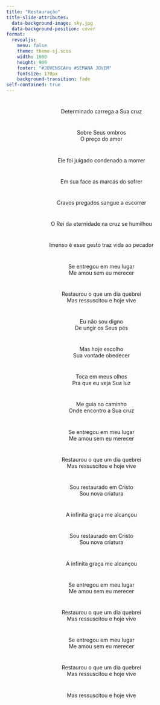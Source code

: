 ```yaml
---
title: "Restauração"
title-slide-attributes:
  data-background-image: sky.jpg
  data-background-position: cover
format: 
  revealjs:
    menu: false
    theme: theme-sj.scss
    width: 1600
    height: 900
    footer: "#JOVENSCAHo #SEMANA JOVEM"
    fontsize: 170px
    background-transition: fade
self-contained: true
---
```


# {background-image="sky.jpg" auto-animate=true}

<center>
Determinado carrega a Sua cruz
</center>

# {background-image="sky.jpg" auto-animate=true}

<center>
Sobre Seus ombros <br>
O preço do amor
</center>

# {background-image="sky.jpg" auto-animate=true}

<center>
Ele foi julgado condenado a morrer
</center>

# {background-image="sky.jpg" auto-animate=true}

<center>
Em sua face as marcas do sofrer
</center>

# {background-image="sky.jpg" auto-animate=true}

<center>
Cravos pregados sangue a escorrer
</center>

# {background-image="sky.jpg" auto-animate=true}

<center>
O Rei da eternidade na cruz se humilhou
</center>

# {background-image="sky.jpg" auto-animate=true}

<center>
Imenso é esse gesto traz vida ao pecador
</center>

# {background-image="sky.jpg" auto-animate=true}

<center>
Se entregou em meu lugar <br>
Me amou sem eu merecer
</center>

# {background-image="sky.jpg" auto-animate=true}

<center>
Restaurou o que um dia quebrei <br>
Mas ressuscitou e hoje vive
</center>

# {background-image="sky.jpg" auto-animate=true}

<center>
Eu não sou digno <br>
De ungir os Seus pés
</center>

# {background-image="sky.jpg" auto-animate=true}

<center>
Mas hoje escolho <br>
Sua vontade obedecer
</center>

# {background-image="sky.jpg" auto-animate=true}

<center>
Toca em meus olhos <br>
Pra que eu veja Sua luz
</center>

# {background-image="sky.jpg" auto-animate=true}

<center>
Me guia no caminho <br>
Onde encontro a Sua cruz
</center>

# {background-image="sky.jpg" auto-animate=true}

<center>
Se entregou em meu lugar <br>
Me amou sem eu merecer
</center>

# {background-image="sky.jpg" auto-animate=true}

<center>
Restaurou o que um dia quebrei <br>
Mas ressuscitou e hoje vive
</center>

# {background-image="sky.jpg" auto-animate=true}

<center>
Sou restaurado em Cristo <br>
Sou nova criatura
</center>

# {background-image="sky.jpg" auto-animate=true}

<center>
A infinita graça me alcançou
</center>

# {background-image="sky.jpg" auto-animate=true}

<center>
Sou restaurado em Cristo <br>
Sou nova criatura
</center>

# {background-image="sky.jpg" auto-animate=true}

<center>
A infinita graça me alcançou
</center>

# {background-image="sky.jpg" auto-animate=true}

<center>
Se entregou em meu lugar <br>
Me amou sem eu merecer
</center>

# {background-image="sky.jpg" auto-animate=true}

<center>
Restaurou o que um dia quebrei <br>
Mas ressuscitou e hoje vive
</center>

# {background-image="sky.jpg" auto-animate=true}

<center>
Se entregou em meu lugar <br>
Me amou sem eu merecer
</center>

# {background-image="sky.jpg" auto-animate=true}

<center>
Restaurou o que um dia quebrei <br>
Mas ressuscitou e hoje vive
</center>

# {background-image="sky.jpg" auto-animate=true}

<center>
Mas ressuscitou e hoje vive
</center>